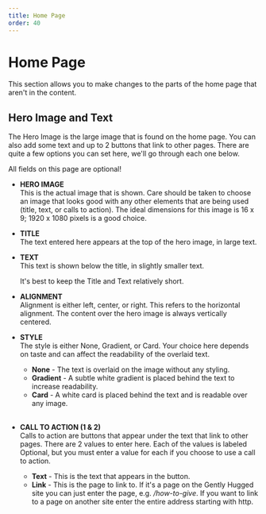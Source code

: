 ```yaml
---
title: Home Page
order: 40
---
```

# Home Page

This section allows you to make changes to the parts of the home page that aren't in the content.

## Hero Image and Text

The Hero Image is the large image that is found on the home page. You can also add some text and up to 2 buttons that link to other pages. There are quite a few options you can set here, we'll go through each one below.

<Aside>
    All fields on this page are optional!
</Aside>

* **HERO IMAGE**\
    This is the actual image that is shown. Care should be taken to choose an image that looks good with any other elements that are being used (title, text, or calls to action). The ideal dimensions for this image is 16 x 9; 1920 x 1080 pixels is a good choice. 

* **TITLE**\
    The text entered here appears at the top of the hero image, in large text.

* **TEXT**\
    This text is shown below the title, in slightly smaller text.

    <Aside>
        It's best to keep the Title and Text relatively short.
    </Aside>

* **ALIGNMENT**\
    Alignment is either left, center, or right. This refers to the horizontal alignment. The content over the hero image is always vertically centered.

* **STYLE**\
    The style is either None, Gradient, or Card. Your choice here depends on taste and can affect the readability of the overlaid text.

    * **None** - The text is overlaid on the image without any styling.
    * **Gradient** - A subtle white gradient is placed behind the text to increase readability.
    * **Card** - A white card is placed behind the text and is readable over any image.
    <br />

* **CALL TO ACTION (1 & 2)**\
    Calls to action are buttons that appear under the text that link to other pages. There are 2 values to enter here. Each of the values is labeled Optional, but you must enter a value for each if you choose to use a call to action. 

    * **Text** - This is the text that appears in the button.
    * **Link** - This is the page to link to. If it's a page on the Gently Hugged site you can just enter the page, e.g. _/how-to-give_. If you want to link to a page on another site enter the entire address starting with http.
    <br />
